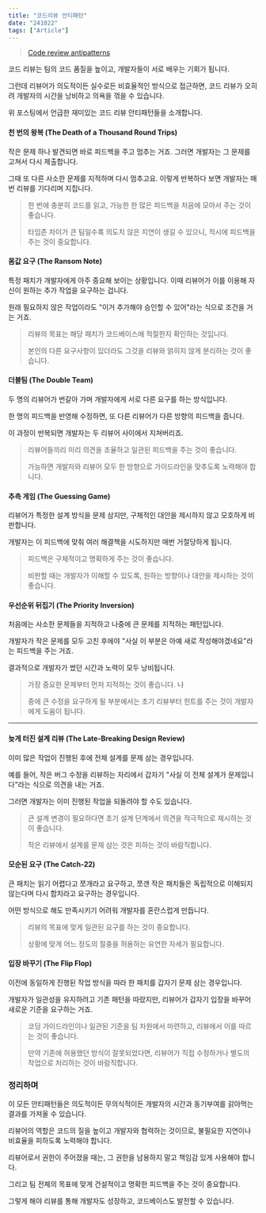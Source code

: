 ```yaml
---
title: "코드리뷰 안티패턴"
date: "241022"
tags: ["Article"]
---
```


> [Code review antipatterns](https://www.chiark.greenend.org.uk/~sgtatham/quasiblog/code-review-antipatterns/)

코드 리뷰는 팀의 코드 품질을 높이고, 개발자들이 서로 배우는 기회가 됩니다.

그런데 리뷰어가 의도적이든 실수로든 비효율적인 방식으로 접근하면, 코드 리뷰가 오히려 개발자의 시간을 낭비하고 의욕을 꺾을 수 있습니다.

위 포스팅에서 언급한 재미있는 코드 리뷰 안티패턴들을 소개합니다.

#### 천 번의 왕복 (The Death of a Thousand Round Trips)

작은 문제 하나 발견되면 바로 피드백을 주고 멈추는 거죠. 그러면 개발자는 그 문제를 고쳐서 다시 제출합니다.

그때 또 다른 사소한 문제를 지적하며 다시 멈추고요. 이렇게 반복하다 보면 개발자는 매번 리뷰를 기다리며 지칩니다.

> 한 번에 충분히 코드를 읽고, 가능한 한 많은 피드백을 처음에 모아서 주는 것이 좋습니다.
>
> 타임존 차이가 큰 팀일수록 의도치 않은 지연이 생길 수 있으니, 적시에 피드백을 주는 것이 중요합니다.

#### 몸값 요구 (The Ransom Note)

특정 패치가 개발자에게 아주 중요해 보이는 상황입니다. 이때 리뷰어가 이를 이용해 자신이 원하는 추가 작업을 요구하는 겁니다.

원래 필요하지 않은 작업이라도 "이거 추가해야 승인할 수 있어"라는 식으로 조건을 거는 거죠.

> 리뷰의 목표는 해당 패치가 코드베이스에 적절한지 확인하는 것입니다.
>
> 본인의 다른 요구사항이 있더라도 그것을 리뷰와 얽히지 않게 분리하는 것이 좋습니다.

#### 더블팀 (The Double Team)

두 명의 리뷰어가 번갈아 가며 개발자에게 서로 다른 요구를 하는 방식입니다.

한 명의 피드백을 반영해 수정하면, 또 다른 리뷰어가 다른 방향의 피드백을 줍니다.

이 과정이 반복되면 개발자는 두 리뷰어 사이에서 지쳐버리죠.

> 리뷰어들끼리 미리 의견을 조율하고 일관된 피드백을 주는 것이 좋습니다.
>
> 가능하면 개발자와 리뷰어 모두 한 방향으로 가이드라인을 맞추도록 노력해야 합니다.

#### 추측 게임 (The Guessing Game)

리뷰어가 특정한 설계 방식을 문제 삼지만, 구체적인 대안을 제시하지 않고 모호하게 비판합니다.

개발자는 이 피드백에 맞춰 여러 해결책을 시도하지만 매번 거절당하게 됩니다.

> 피드백은 구체적이고 명확하게 주는 것이 좋습니다.
>
> 비판할 때는 개발자가 이해할 수 있도록, 원하는 방향이나 대안을 제시하는 것이 좋습니다.

#### 우선순위 뒤집기 (The Priority Inversion)

처음에는 사소한 문제들을 지적하고 나중에 큰 문제를 지적하는 패턴입니다.

개발자가 작은 문제를 모두 고친 후에야 "사실 이 부분은 아예 새로 작성해야겠네요"라는 피드백을 주는 거죠.

결과적으로 개발자가 썼던 시간과 노력이 모두 낭비됩니다.

> 가장 중요한 문제부터 먼저 지적하는 것이 좋습니다. 나
>
> 중에 큰 수정을 요구하게 될 부분에서는 초기 리뷰부터 힌트를 주는 것이 개발자에게 도움이 됩니다.

---

#### 늦게 터진 설계 리뷰 (The Late-Breaking Design Review)

이미 많은 작업이 진행된 후에 전체 설계를 문제 삼는 경우입니다.

예를 들어, 작은 버그 수정을 리뷰하는 자리에서 갑자기 "사실 이 전체 설계가 문제입니다"라는 식으로 의견을 내는 거죠.

그러면 개발자는 이미 진행된 작업을 되돌려야 할 수도 있습니다.

> 큰 설계 변경이 필요하다면 초기 설계 단계에서 의견을 적극적으로 제시하는 것이 좋습니다.
>
> 작은 리뷰에서 설계를 문제 삼는 것은 피하는 것이 바람직합니다.

#### 모순된 요구 (The Catch-22)

큰 패치는 읽기 어렵다고 쪼개라고 요구하고, 쪼갠 작은 패치들은 독립적으로 이해되지 않는다며 다시 합치라고 요구하는 경우입니다.

어떤 방식으로 해도 만족시키기 어려워 개발자를 혼란스럽게 만듭니다.

> 리뷰의 목표에 맞게 일관된 요구를 하는 것이 중요합니다.
>
> 상황에 맞게 어느 정도의 절충을 허용하는 유연한 자세가 필요합니다.

#### 입장 바꾸기 (The Flip Flop)

이전에 동일하게 진행된 작업 방식을 따라 한 패치를 갑자기 문제 삼는 경우입니다.

개발자가 일관성을 유지하려고 기존 패턴을 따랐지만, 리뷰어가 갑자기 입장을 바꾸어 새로운 기준을 요구하는 거죠.

> 코딩 가이드라인이나 일관된 기준을 팀 차원에서 마련하고, 리뷰에서 이를 따르는 것이 좋습니다.
>
> 만약 기존에 허용했던 방식이 잘못되었다면, 리뷰어가 직접 수정하거나 별도의 작업으로 처리하는 것이 바람직합니다.

### 정리하며

이 모든 안티패턴들은 의도적이든 무의식적이든 개발자의 시간과 동기부여를 갉아먹는 결과를 가져올 수 있습니다.

리뷰어의 역할은 코드의 질을 높이고 개발자와 협력하는 것이므로, 불필요한 지연이나 비효율을 피하도록 노력해야 합니다.

리뷰어로서 권한이 주어졌을 때는, 그 권한을 남용하지 말고 책임감 있게 사용해야 합니다.

그리고 팀 전체의 목표에 맞게 건설적이고 명확한 피드백을 주는 것이 중요합니다.

그렇게 해야 리뷰를 통해 개발자도 성장하고, 코드베이스도 발전할 수 있습니다.

